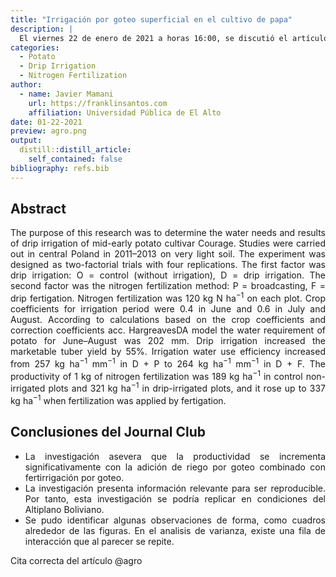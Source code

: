 ```yaml
---
title: "Irrigación por goteo superficial en el cultivo de papa"
description: |
  El viernes 22 de enero de 2021 a horas 16:00, se discutió el artículo original: Requirements and Effects of Surface Drip Irrigation of Mid-Early Potato Cultivar Courage on a Very Light Soil in Central Poland.
categories:
  - Potato
  - Drip Irrigation
  - Nitrogen Fertilization
author:
  - name: Javier Mamani
    url: https://franklinsantos.com
    affiliation: Universidad Pública de El Alto
date: 01-22-2021
preview: agro.png
output:
  distill::distill_article:
    self_contained: false
bibliography: refs.bib
---
```


<style>
body {
text-align: justify}
</style>

## Abstract
The purpose of this research was to determine the water needs and results of drip irrigation of mid-early potato cultivar Courage. Studies were carried out in central Poland in 2011–2013 on very light soil. The experiment was designed as two-factorial trials with four replications. The first factor was drip irrigation: O = control (without irrigation), D = drip irrigation. The second factor was the nitrogen fertilization method: P = broadcasting, F = drip fertigation. Nitrogen fertilization was 120 kg N ha^−1^ on each plot. Crop coefficients for irrigation period were 0.4 in June and 0.6 in July and August. According to calculations based on the crop coefficients and correction coefficients acc. HargreavesDA model the water requirement of potato for June–August was 202 mm. Drip irrigation increased the marketable tuber yield by 55%. Irrigation water use efficiency increased from 257 kg ha^−1^ mm^−1^ in D + P to 264 kg ha^−1^ mm^−1^ in D + F. The productivity of 1 kg of nitrogen fertilization was 189 kg ha^−1^ in control non-irrigated plots and 321 kg ha^−1^ in drip-irrigated plots, and it rose up to 337 kg ha^−1^ when fertilization was applied by fertigation.

## Conclusiones del Journal Club
- La investigación asevera que la productividad se incrementa significativamente con la adición de riego por goteo combinado con fertirrigación por goteo.
- La investigación presenta información relevante para ser reproducible. Por tanto, esta investigación se podría replicar en condiciones del Altiplano Boliviano.
- Se pudo identificar algunas observaciones de forma, como cuadros alrededor de las figuras. En el analisis de varianza, existe una fila de interacción que al parecer se repite. 


Cita correcta del artículo @agro



